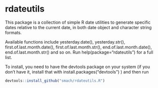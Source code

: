 

# rdateutils

This package is a collection of simple R date utilities to generate specific dates relative to the current date, in both date object and character string formats.

Available functions include yesterday.date(), yesterday.str(), first.of.last.month.date(), first.of.last.month.str(), end.of.last.month.date(), end.of.last.month.str() and so on. Run help(package="rdateutils") for a full list.

To install, you need to have the devtools package on your system (if you don't have it, install that with install.packages("devtools") ) and then run

```r
devtools::install_github("smach/rdateutils.R")
```
